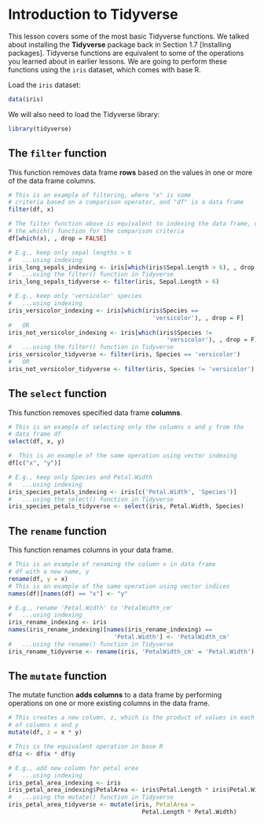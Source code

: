 # Introduction to Tidyverse

This lesson covers some of the most basic Tidyverse functions. We talked about installing the **Tidyverse** package back in Section 1.7 [Installing packages]. Tidyverse functions are equivalent to some of the operations you learned about in earlier lessons. We are going to perform these functions using the `iris` dataset, which comes with base R. 

Load the `iris` dataset:

```r
data(iris)
```

We will also need to load the Tidyverse library:

```r
library(tidyverse)
```

## The `filter` function

This function removes data frame **rows** based on the values in one or more of the data frame columns.

```r
# This is an example of filtering, where "x" is some 
# criteria based on a comparison operator, and "df" is a data frame
filter(df, x)

# The filter function above is equivalent to indexing the data frame, using 
# the which() function for the comparison criteria
df[which(x), , drop = FALSE]

# E.g., keep only sepal lengths > 6
#   ...using indexing
iris_long_sepals_indexing <- iris[which(iris$Sepal.Length > 6), , drop = F]
#   ...using the filter() function in Tidyverse
iris_long_sepals_tidyverse <- filter(iris, Sepal.Length > 6)

# E.g., keep only 'versicolor' species
#   ...using indexing
iris_versicolor_indexing <- iris[which(iris$Species == 
                                         'versicolor'), , drop = F]
#   OR
iris_not_versicolor_indexing <- iris[which(iris$Species != 
                                             'versicolor'), , drop = F]
#   ...using the filter() function in Tidyverse
iris_versicolor_tidyverse <- filter(iris, Species == 'versicolor')
#   OR
iris_not_versicolor_tidyverse <- filter(iris, Species != 'versicolor')
```

## The `select` function

This function removes specified data frame **columns**.

```r
# This is an example of selecting only the columns x and y from the 
# data frame df
select(df, x, y)

#  This is an example of the same operation using vector indexing
df[c("x", "y")] 

# E.g., keep only Species and Petal.Width
#   ...using indexing
iris_species_petals_indexing <- iris[c('Petal.Width', 'Species')]
#   ...using the select() function in Tidyverse
iris_species_petals_tidyverse <- select(iris, Petal.Width, Species)
```

## The `rename` function

This function renames columns in your data frame.

```r
# This is an example of renaming the column x in data frame 
# df with a new name, y
rename(df, y = x)
# This is an example of the same operation using vector indices
names(df)[names(df) == "x"] <- "y"

# E.g., rename 'Petal.Width' to 'PetalWidth_cm'
#   ...using indexing
iris_rename_indexing <- iris
names(iris_rename_indexing)[names(iris_rename_indexing) == 
                              'Petal.Width'] <- 'PetalWidth_cm'
#   ...using the rename() function in Tidyverse
iris_rename_tidyverse <- rename(iris, 'PetalWidth_cm' = 'Petal.Width')
```

## The `mutate` function

The mutate function **adds columns** to a data frame by performing operations on one or more existing columns in the data frame.

```r
# This creates a new column, z, which is the product of values in each row
# of columns x and y
mutate(df, z = x * y)

# This is the equivalent operation in base R
df$z <- df$x * df$y

# E.g., add new column for petal area
#   ...using indexing
iris_petal_area_indexing <- iris
iris_petal_area_indexing$PetalArea <- iris$Petal.Length * iris$Petal.Width
#   ...using the mutate() function in Tidyverse
iris_petal_area_tidyverse <- mutate(iris, PetalArea = 
                                      Petal.Length * Petal.Width)
```
